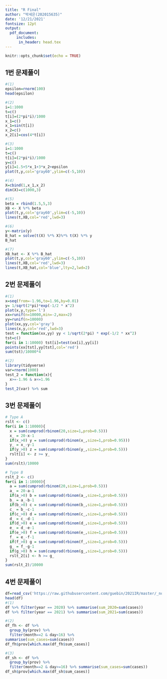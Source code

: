 ```yaml
---
title: "R Final"
author: "박세은(202015635)"
date: '12/21/2021'
fontsize: 12pt
output: 
  pdf_document:
     includes:
      in_header: head.tex
---
```


```r
knitr::opts_chunk$set(echo = TRUE)
```


## 1번 문제풀이
```r
#(1)
epsilon=rnorm(100)
head(epsilon)
```

```r
#(2)
i=1:1000
t=c()
t[i]=(2*pi*i)/1000
x_1=c()
x_1=sin(t[i])
x_2=c()
x_2[i]=cos(4*t[i])
```

```r
#(3)
i=1:1000
t=c()
t[i]=(2*pi*i)/1000
y=c()
y[i]=1.5+5*x_1+3*x_2+epsilon
plot(t,y,col='gray60',ylim=c(-5,10))
```

```r
#(4)
X=cbind(1,x_1,x_2)
dim(X)=c(1000,3)
```

```r
#(5)
beta = rbind(1.5,5,3)
XB <- X %*% beta
plot(t,y,col='gray60',ylim=c(-5,10))
lines(t,XB,col='red',lwd=3)
```

```r
#(6)
y<-matrix(y)
B_hat = solve(t(X) %*% X)%*% t(X) %*% y
B_hat
```

```r
#(7)
XB_hat <- X %*% B_hat
plot(t,y,col='gray60',ylim=c(-5,10))
lines(t,XB,col='red',lwd=3)
lines(t,XB_hat,col='blue',lty=2,lwd=2)
```

\newpage
## 2번 문제풀이
```r
#(1)
x=seq(from=-1.96,to=1.96,by=0.01)
y= 1/sqrt(2*pi)*exp(-1/2 * x^2)
plot(x,y,type='l')
xx=runif(n=10000,min=-2,max=2)
yy=runif(n=10000)
plot(xx,yy,col='gray')
lines(x,y,col='red',lwd=3)
test = function(xx,yy) yy < 1/sqrt(2*pi) * exp(-1/2 * xx^2)
tst=c()
for(i in 1:10000) tst[i]=test(xx[i],yy[i])
points(xx[tst],yy[tst],col='red')
sum(tst)/10000*4
```

```r
#(2)
library(tidyverse)
var=rnorm(1000)
test_2 = function(x){
  x>=-1.96 & x<=1.96
}
test_2(var) %>% sum
```

\newpage
## 3번 문제풀이
```r
# Type A
rslt <- c()
for(i in 1:10000){
  x = sum(cumprod(rbinom(20,size=1,prob=0.5)))
  x_ = 20-x-1
  if(x_>0) y = sum(cumprod(rbinom(x_,size=1,prob=0.95)))
  y_ = x_-y-1
  if(y_>0) z = sum(cumprod(rbinom(y_,size=1,prob=0.5))) 
  rslt[i] <- z >= y_
}
sum(rslt)/10000
```

```r
# Type B
rslt_2 <- c()
for(i in 1:10000){
  a = sum(cumprod(rbinom(20,size=1,prob=0.5)))
  a_ = 20-a-1
  if(a_>0) b = sum(cumprod(rbinom(a_,size=1,prob=0.5)))
  b_ = a_-b-1
  if(b_>0) c = sum(cumprod(rbinom(b_,size=1,prob=0.5))) 
  c_ = b_-c-1
  if(c_>0) d = sum(cumprod(rbinom(c_,size=1,prob=0.5))) 
  d_ = c_-d-1
  if(d_>0) e = sum(cumprod(rbinom(d_,size=1,prob=0.5))) 
  e_ = d_-e-1
  if(e_>0) f = sum(cumprod(rbinom(e_,size=1,prob=0.5))) 
  f_ = e_-f-1
  if(f_>0) g = sum(cumprod(rbinom(f_,size=1,prob=0.5))) 
  g_ = f_-g-1
  if(g_>0) h = sum(cumprod(rbinom(g_,size=1,prob=0.5))) 
  rslt_2[i] <- h >= g_
}
sum(rslt_2)/10000
```



\newpage
## 4번 문제풀이

```r
df=read_csv('https://raw.githubusercontent.com/guebin/2021IR/master/_notebooks/covid19.csv')
head(df)
#(1)
df %>% filter(year == 2020) %>% summarise(sum_2020=sum(cases))
df %>% filter(year == 2021) %>% summarise(sum_2021=sum(cases))
```

```r
#(2)
df_fh <- df %>% 
  group_by(prov) %>% 
  filter(month==2 & day<16) %>%           
summarise(sum_cases=sum(cases))
df_fh$prov[which.max(df_fh$sum_cases)]
```

```r
#(3)
df_sh <- df %>% 
  group_by(prov) %>% 
  filter(month==2 & day>=16) %>% summarise(sum_cases=sum(cases))
df_sh$prov[which.max(df_sh$sum_cases)]
```